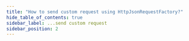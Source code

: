 ```yaml
---
title: "How to send custom request using HttpJsonRequestFactory?"
hide_table_of_contents: true
sidebar_label: ...send custom request
sidebar_position: 2
---
```





<LanguageSwitcher supportedLanguages={supportedLanguages} />

<LanguageContent language="csharp">
   <SendCustomRequestUsingHttpjsonrequestfactoryCsharp />
</LanguageContent>

<LanguageContent language="java">
   <SendCustomRequestUsingHttpjsonrequestfactoryJava />
</LanguageContent>


<!---
- [Conventions related to request handling](../configuration/conventions/request-handling)

-->